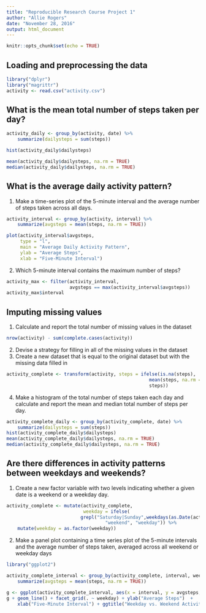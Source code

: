 ---
title: "Reproducible Research Course Project 1"
author: "Allie Rogers"
date: "November 28, 2016"
output: html_document
---

```{r setup, include=FALSE}
knitr::opts_chunk$set(echo = TRUE)
```

## Loading and preprocessing the data

```{r activity}
library("dplyr")
library("magrittr")
activity <- read.csv("activity.csv")
```

## What is the mean total number of steps taken per day?

```{r mean}
activity_daily <- group_by(activity, date) %>%
    summarize(dailysteps = sum(steps))

hist(activity_daily$dailysteps)

mean(activity_daily$dailysteps, na.rm = TRUE)
median(activity_daily$dailysteps, na.rm = TRUE)

```
## What is the average daily activity pattern?
1. Make a time-series plot of the 5-minute interval and the average number 
of steps taken across all days.

```{r daily}
activity_interval <- group_by(activity, interval) %>%
    summarize(avgsteps = mean(steps, na.rm = TRUE))

plot(activity_interval$avgsteps, 
     type = "l",
     main = "Average Daily Activity Pattern",
     ylab = "Average Steps",
     xlab = "Five-Minute Interval")
```

2. Which 5-minute interval contains the maximum number of steps?
```{r max}
activity_max <- filter(activity_interval, 
                       avgsteps == max(activity_interval$avgsteps))
activity_max$interval
```

## Imputing missing values

1. Calculate and report the total number of missing values in the dataset

```{r missing}
nrow(activity) - sum(complete.cases(activity))
```

2. Devise a strategy for filling in all of the missing values in the dataset
3. Create a new dataset that is equal to the original dataset but with the
missing data filled in

```{r filled}
activity_complete <- transform(activity, steps = ifelse(is.na(steps),
                                                    mean(steps, na.rm =  TRUE), 
                                                    steps))
```

4. Make a histogram of the total number of steps taken each day and calculate
and report the mean and median total number of steps per day. 

```{r hist daily}
activity_complete_daily <- group_by(activity_complete, date) %>%
    summarize(dailysteps = sum(steps))
hist(activity_complete_daily$dailysteps)
mean(activity_complete_daily$dailysteps, na.rm = TRUE)
median(activity_complete_daily$dailysteps, na.rm = TRUE)
```

## Are there differences in activity patterns between weekdays and weekends?

1. Create a new factor variable with two levels indicating whether a given
date is a weekend or a weekday day.

```{r factor}
activity_complete <- mutate(activity_complete, 
                            weekday = ifelse(
                           grepl("Saturday|Sunday",weekdays(as.Date(activity_complete$date))),
                                    "weekend", "weekday")) %>%
    mutate(weekday = as.factor(weekday))
```

2. Make a panel plot containing a time series plot of the 5-minute intervals 
and the average number of steps taken, averaged across all weekend or
weekday days

```{r panel plot}
library("ggplot2")

activity_complete_interval <- group_by(activity_complete, interval, weekday) %>%
    summarize(avgsteps = mean(steps, na.rm = TRUE))

g <- ggplot(activity_complete_interval, aes(x = interval, y = avgsteps, color = weekday))
g + geom_line() + facet_grid(. ~ weekday) + ylab("Average Steps")  + 
    xlab("Five-Minute Interval") + ggtitle("Weekday vs. Weekend Activity Pattern")
```